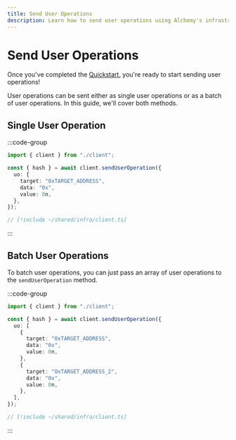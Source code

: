 ```yaml
---
title: Send User Operations
description: Learn how to send user operations using Alchemy's infrastructure
---
```


# Send User Operations

Once you've completed the [Quickstart](/infra/quickstart), you're ready to start sending user operations!

User operations can be sent either as single user operations or as a batch of user operations. In this guide, we'll cover both methods.

## Single User Operation

:::code-group

```ts twoslash [example.ts]
import { client } from "./client";

const { hash } = await client.sendUserOperation({
  uo: {
    target: "0xTARGET_ADDRESS",
    data: "0x",
    value: 0n,
  },
});
```

```ts twoslash [client.ts] filename="client.ts"
// [!include ~/shared/infra/client.ts]
```

:::

## Batch User Operations

To batch user operations, you can just pass an array of user operations to the `sendUserOperation` method.

:::code-group

```ts twoslash [example.ts]
import { client } from "./client";

const { hash } = await client.sendUserOperation({
  uo: [
    {
      target: "0xTARGET_ADDRESS",
      data: "0x",
      value: 0n,
    },
    {
      target: "0xTARGET_ADDRESS_2",
      data: "0x",
      value: 0n,
    },
  ],
});
```

```ts twoslash [client.ts] filename="client.ts"
// [!include ~/shared/infra/client.ts]
```

:::
